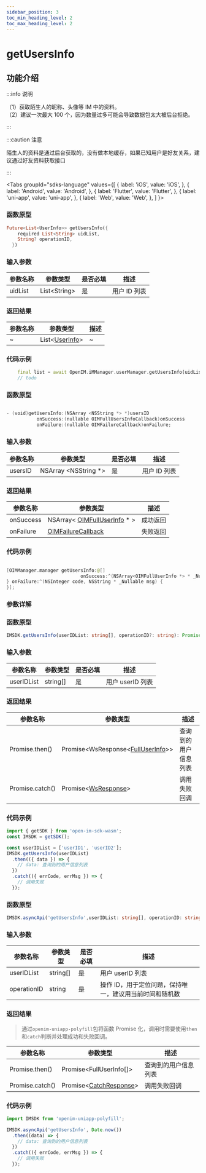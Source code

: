 ```yaml
---
sidebar_position: 3
toc_min_heading_level: 2
toc_max_heading_level: 2
---
```


# getUsersInfo

## 功能介绍

:::info 说明

（1）获取陌生人的昵称、头像等 IM 中的资料。  
（2）建议一次最大 100 个，因为数量过多可能会导致数据包太大被后台拒绝。

:::

:::caution 注意

陌生人的资料是通过后台获取的，没有做本地缓存，如果已知用户是好友关系，建议通过好友资料获取接口

:::

<Tabs
groupId="sdks-language"
values={[
{ label: 'iOS', value: 'iOS', },
{ label: 'Android', value: 'Android', },
{ label: 'Flutter', value: 'Flutter', },
{ label: 'uni-app', value: 'uni-app', },
{ label: 'Web', value: 'Web', },
]
}>

<TabItem value="Flutter">

### 函数原型

```dart showLineNumbers
Future<List<UserInfo>> getUsersInfo({
    required List<String> uidList,
    String? operationID,
  })
```

### 输入参数

| 参数名称 | 参数类型      | 是否必填 | 描述         |
| -------- | ------------- | -------- | ------------ |
| uidList  | List<String\> | 是       | 用户 ID 列表 |

### 返回结果

| 参数名称 | 参数类型                                            | 描述 |
| -------- | --------------------------------------------------- | ---- |
| ~        | List<[UserInfo](docs/sdks/Class/User/UserInfo.mdx)> | ~    |

### 代码示例

```dart showLineNumbers
    final list = await OpenIM.iMManager.userManager.getUsersInfo(uidList: ['1222221']);
    // todo
```

</TabItem>

<TabItem value="iOS">

### 函数原型

```swift showLineNumbers

- (void)getUsersInfo:(NSArray <NSString *> *)usersID
           onSuccess:(nullable OIMFullUsersInfoCallback)onSuccess
           onFailure:(nullable OIMFailureCallback)onFailure;

```

### 输入参数

| 参数名称 | 参数类型              | 是否必填 | 描述         |
| -------- | --------------------- | -------- | ------------ |
| usersID  | NSArray <NSString \*> | 是       | 用户 ID 列表 |

### 返回结果

| 参数名称  | 参数类型                                                                 | 描述     |
| --------- | ------------------------------------------------------------------------ | -------- |
| onSuccess | NSArray< [OIMFullUserInfo](docs/sdks/Class/Friend/FullUserInfo.mdx) \* > | 成功返回 |
| onFailure | [OIMFailureCallback](docs/sdks/Callback/onError.mdx)                     | 失败返回 |

### 代码示例

```swift showLineNumbers

[OIMManager.manager getUsersInfo:@[]
                           onSuccess:^(NSArray<OIMFullUserInfo *> * _Nullable userInfos) {
} onFailure:^(NSInteger code, NSString * _Nullable msg) {
}];

```

</TabItem>

<TabItem value="Android">

### 参数详解

</TabItem>

<TabItem value="Web">

### 函数原型

```ts showLineNumbers
IMSDK.getUsersInfo(userIDList: string[], operationID?: string): Promise<WsResponse<FullUserInfo[]>>
```

### 输入参数

| 参数名称   | 参数类型 | 是否必填 | 描述             |
| ---------- | -------- | -------- | ---------------- |
| userIDList | string[] | 是       | 用户 userID 列表 |

### 返回结果

| 参数名称        | 参数类型                                                                | 描述                 |
| --------------- | ----------------------------------------------------------------------- | -------------------- |
| Promise.then()  | Promise<WsResponse<[FullUserInfo](docs/sdks/Class/User/UserInfo.mdx)>\> | 查询到的用户信息列表 |
| Promise.catch() | Promise<[WsResponse](docs/sdks/Class/Response/Response.mdx)\>           | 调用失败回调         |

### 代码示例

```js showLineNumbers
import { getSDK } from 'open-im-sdk-wasm';
const IMSDK = getSDK();

const userIDList = ['userID1', 'userID2'];
IMSDK.getUsersInfo(userIDList)
  .then(({ data }) => {
    // data: 查询到的用户信息列表
  })
  .catch(({ errCode, errMsg }) => {
    // 调用失败
  });
```

</TabItem>

<TabItem value="uni-app">

### 函数原型

```ts showLineNumbers
IMSDK.asyncApi('getUsersInfo',userIDList: string[], operationID: string): Promise<FullUserInfo[]>
```

### 输入参数

| 参数名称    | 参数类型 | 是否必填 | 描述                                                    |
| ----------- | -------- | -------- | ------------------------------------------------------- |
| userIDList  | string[] | 是       | 用户 userID 列表                                        |
| operationID | string   | 是       | 操作 ID，用于定位问题，保持唯一，建议用当前时间和随机数 |

### 返回结果

> 通过`openim-uniapp-polyfill`包将函数 Promise 化，调用时需要使用`then`和`catch`判断并处理成功和失败回调。

| 参数名称        | 参数类型                                                         | 描述                 |
| --------------- | ---------------------------------------------------------------- | -------------------- |
| Promise.then()  | Promise<FullUserInfo[]\>                                         | 查询到的用户信息列表 |
| Promise.catch() | Promise<[CatchResponse](docs/sdks/Class/Response/Response.mdx)\> | 调用失败回调         |

### 代码示例

```js showLineNumbers
import IMSDK from 'openim-uniapp-polyfill';

IMSDK.asyncApi('getUsersInfo', Date.now())
  .then((data) => {
    // data: 查询到的用户信息列表
  })
  .catch(({ errCode, errMsg }) => {
    // 调用失败
  });
```

</TabItem>

</Tabs>
